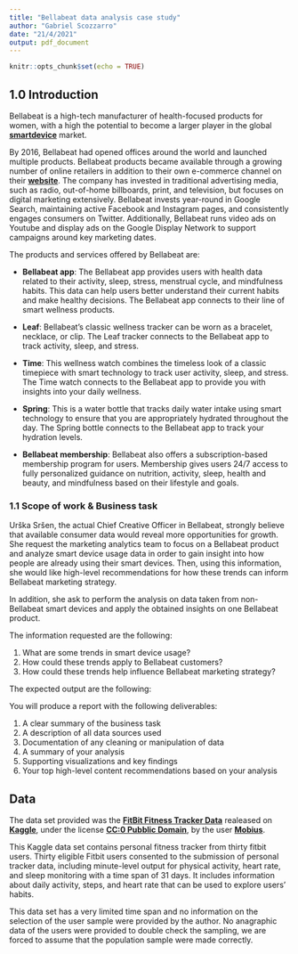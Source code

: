```yaml
---
title: "Bellabeat data analysis case study"
author: "Gabriel Scozzarro"
date: "21/4/2021"
output: pdf_document
---
```


```r
knitr::opts_chunk$set(echo = TRUE)
```


## 1.0 Introduction

Bellabeat is a high-tech manufacturer of health-focused products for women, with a high the potential to become a larger player in the global __[smartdevice](https://en.wikipedia.org/wiki/Smart_device)__ market.

By 2016, Bellabeat had opened offices around the world and launched multiple products. Bellabeat products became available through a growing number of online retailers in addition to their own e-commerce channel on their __[website](https://bellabeat.com/)__. The company has invested in traditional advertising media, such as radio, out-of-home billboards, print, and television, but focuses on digital marketing extensively. Bellabeat invests year-round in Google Search, maintaining active Facebook and Instagram pages, and consistently engages consumers on Twitter. Additionally, Bellabeat runs video ads on Youtube and display ads on the Google Display Network to support campaigns around key marketing dates.

The products and services offered by Bellabeat are:

* __Bellabeat app__: The Bellabeat app provides users with health data related to their activity, sleep, stress,
menstrual cycle, and mindfulness habits. This data can help users better understand their current habits and
make healthy decisions. The Bellabeat app connects to their line of smart wellness products.

* __Leaf__: Bellabeat’s classic wellness tracker can be worn as a bracelet, necklace, or clip. The Leaf tracker connects
to the Bellabeat app to track activity, sleep, and stress.

* __Time__: This wellness watch combines the timeless look of a classic timepiece with smart technology to track user
activity, sleep, and stress. The Time watch connects to the Bellabeat app to provide you with insights into your
daily wellness.

* __Spring__: This is a water bottle that tracks daily water intake using smart technology to ensure that you are
appropriately hydrated throughout the day. The Spring bottle connects to the Bellabeat app to track your
hydration levels.

* __Bellabeat membership__: Bellabeat also offers a subscription-based membership program for users.
Membership gives users 24/7 access to fully personalized guidance on nutrition, activity, sleep, health and
beauty, and mindfulness based on their lifestyle and goals.


### 1.1 Scope of work & Business task
Urška Sršen, the actual Chief Creative Officer in Bellabeat, strongly believe that available consumer data would reveal more opportunities for growth.
She request the marketing analytics team to focus on a Bellabeat product and analyze smart device usage data in order to gain insight into how people are already using their smart devices. Then, using this information, she would like high-level recommendations for how these trends can inform Bellabeat marketing strategy.

In addition, she ask to perform the analysis on data taken from non-Bellabeat smart devices and apply the obtained insights on one Bellabeat product.

The information requested are the following:

1. What are some trends in smart device usage?
2. How could these trends apply to Bellabeat customers?
3. How could these trends help influence Bellabeat marketing strategy?

The expected output are the following:

You will produce a report with the following deliverables:

1. A clear summary of the business task
2. A description of all data sources used
3. Documentation of any cleaning or manipulation of data
4. A summary of your analysis
5. Supporting visualizations and key findings
6. Your top high-level content recommendations based on your analysis

## Data

The data set provided was the __[FitBit Fitness Tracker Data](https://www.kaggle.com/arashnic/fitbit)__ realeased on __[Kaggle](https://www.kaggle.com/)__, under the license __[CC:0 Pubblic Domain](https://creativecommons.org/publicdomain/zero/1.0/)__, by the user __[Mobius](https://www.kaggle.com/arashnic)__.

This Kaggle data set contains personal fitness tracker from thirty fitbit users. Thirty eligible Fitbit users consented to the submission of personal tracker data, including minute-level output for physical activity, heart rate, and sleep monitoring with a time span of 31 days. It includes information about daily activity, steps, and heart rate that can be used to explore users’ habits.

This data set has a very limited time span and no information on the selection of the user sample were provided by the author. No anagraphic data of the users were provided to double check the sampling, we are forced to assume that the population sample were made correctly.

